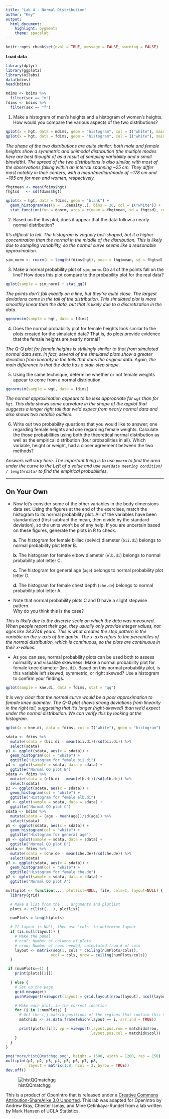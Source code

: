 ```yaml
---
title: "Lab 4 - Normal Distribution"
author: "Key"
output: 
  html_document: 
    highlight: pygments
    theme: spacelab
---
```


```r
knitr::opts_chunk$set(eval = TRUE, message = FALSE, warning = FALSE)
```

**Load data**

```r
library(dplyr)
library(ggplot2)
library(oilabs)
data(bdims)
head(bdims)
```

```r
mdims <- bdims %>%
  filter(sex == "m")
fdims <- bdims %>%
  filter(sex == "f")
```

1.  Make a histogram of men's heights and a histogram of women's heights.  How 
    would you compare the various aspects of the two distributions?
    
```r
qplot(x = hgt, data = mdims, geom = "histogram", col = I("white"), main = "Distribution of male heights")
qplot(x = hgt, data = fdims, geom = "histogram", col = I("white"), main = "Distribution of female heights")
```

*The shape of the two distributions are quite similar: both male and female heights
show a symmetric and unimodal distribution (the multiple modes here are best thought
of as a result of sampling variability and a small binwidth). The spread of the two
distributions is also similar, with most of the observations falling within an interval spanning
~25 cm. They differ most notably in their centers, with a mean/median/mode of ~178 cm
and ~165 cm for men and women, respectively.*


```r
fhgtmean <- mean(fdims$hgt)
fhgtsd   <- sd(fdims$hgt)
```

```r
qplot(x = hgt, data = fdims, geom = "blank") +
  geom_histogram(aes(y = ..density..), bins = 20, col = I("white")) +
  stat_function(fun = dnorm, args = c(mean = fhgtmean, sd = fhgtsd), col = "tomato")
```

2.  Based on the this plot, does it appear that the data follow a nearly normal 
    distribution?
    
*It's difficult to tell. The histogram is vaguely bell-shaped, but it a higher
concentration than the normal in the middle of the distribution. This is likely
due to sampling variability, so the normal curve seems like a reasonable
approximation.*

```r
sim_norm <- rnorm(n = length(fdims$hgt), mean = fhgtmean, sd = fhgtsd)
```


3.  Make a normal probability plot of `sim_norm`.  Do all of the points fall on 
    the line?  How does this plot compare to the probability plot for the real 
    data?

```r
qplot(sample = sim_norm) + stat_qq()
```

*The points don't fall exactly on a line, but they're quite close. The largest
deviations come in the tail of the distribution. This simulated plot is more 
smoothly linear than the data, but that is likely due to a discretization in
the data*.


```r
qqnormsim(sample = hgt, data = fdims)
```

4.  Does the normal probability plot for female heights look similar to the plots 
    created for the simulated data?  That is, do plots provide evidence that the
    female heights are nearly normal?
    
*The Q-Q plot for female heights is strikingly similar to that from simulated
normal data sets. In fact, several of the simulated plots show a greater deviation
from linearity in the tails that does the original data. Again, the main difference
is that the data has a stair-step shape.*


5.  Using the same technique, determine whether or not female weights appear to 
    come from a normal distribution.
    
```r
qqnormsim(sample = wgt, data = fdims)
```

*The normal approximation appears to be less appropriate for `wgt` than for `hgt`.
This data shows some curvature in the shape of the qqplot that suggests a longer
right tail that we'd expect from nearly normal data and also shows two notable
outliers.*

6.  Write out two probability questions that you would like to answer; one 
    regarding female heights and one regarding female weights.  Calculate the 
    those probabilities using both the theoretical normal distribution as well 
    as the empirical distribution (four probabilities in all).  Which variable,
    height or weight, had a closer agreement between the two methods?

*Answers will vary here. The important thing is to use `pnorm` to find the area
under the curve to the Left of a value and use `sum(data meeting condition) / length(data)`
to find the empirical probabilities.*

* * *

## On Your Own

-   Now let's consider some of the other variables in the body dimensions data 
    set.  Using the figures at the end of the exercises, match the histogram to 
    its normal probability plot.  All of the variables have been standardized 
    (first subtract the mean, then divide by the standard deviation), so the 
    units won't be of any help.  If you are uncertain based on these figures, 
    generate the plots in R to check.

    **a.** The histogram for female biiliac (pelvic) diameter (`bii.di`) belongs
    to normal probability plot letter B.

    **b.** The histogram for female elbow diameter (`elb.di`) belongs to normal 
    probability plot letter C.

    **c.** The histogram for general age (`age`) belongs to normal probability 
    plot letter D.

    **d.** The histogram for female chest depth (`che.de`) belongs to normal 
    probability plot letter A.

-   Note that normal probability plots C and D have a slight stepwise pattern.  
    Why do you think this is the case?

*This is likely due to the discrete scale on which the data was measured. When
people report their age, they usually only provide integer values, not ages like
28.3746 years. This is what creates the step pattern in the variable on the y-axis 
of the qqplot. The x-axis refers to the percentiles of the normal distribution, 
which is continuous, so the plots are continuous in their x-values.*

-   As you can see, normal probability plots can be used both to assess 
    normality and visualize skewness.  Make a normal probability plot for female 
    knee diameter (`kne.di`).  Based on this normal probability plot, is this 
    variable left skewed, symmetric, or right skewed?  Use a histogram to confirm 
    your findings.
    
    
```r
qplot(sample = kne.di, data = fdims, stat = "qq")
```

*It is very clear that the normal curve would be a poor approximation to female
knee diameter. The Q-Q plot shows strong deviations from linearity in the right tail,
suggesting that it's longer (right-skewed) than we'd expect under the normal distribution. We
can verify this by looking at the histogram.*

```r
qplot(x = kne.di, data = fdims, col = I("white"), geom = "histogram")
```



```r
sdata <- fdims %>%
  mutate(sdata = (bii.di - mean(bii.di))/sd(bii.di)) %>%
  select(sdata)
p1 <- ggplot(sdata, aes(x = sdata)) +
  geom_histogram(col = "white") + 
  ggtitle("Histogram for female bii.di")
p4 <- qplot(sample = sdata, data = sdata) +
  ggtitle("Normal QQ plot B")
sdata <- fdims %>%
  mutate(sdata = (elb.di - mean(elb.di))/sd(elb.di)) %>%
  select(sdata)
p3 <- ggplot(sdata, aes(x = sdata)) +
  geom_histogram(col = "white") + 
  ggtitle("Histogram for female elb.di")
p6 <- qplot(sample = sdata, data = sdata) +
  ggtitle("Normal QQ plot C")
sdata <- bdims %>%
  mutate(sdata = (age - mean(age))/sd(age)) %>%
  select(sdata)
p5 <- ggplot(sdata, aes(x = sdata)) +
  geom_histogram(col = "white") + 
  ggtitle("Histogram for general age")
p8 <- qplot(sample = sdata, data = sdata) +
  ggtitle("Normal QQ plot D")
sdata <- fdims %>%
  mutate(sdata = (che.de - mean(che.de))/sd(che.de)) %>%
  select(sdata)
p7 <- ggplot(sdata, aes(x = sdata)) +
  geom_histogram(col = "white") + 
  ggtitle("Histogram for female che.de")
p2 <- qplot(sample = sdata, data = sdata) +
  ggtitle("Normal QQ plot A")

multiplot <- function(..., plotlist=NULL, file, cols=1, layout=NULL) {
  library(grid)

  # Make a list from the ... arguments and plotlist
  plots <- c(list(...), plotlist)

  numPlots = length(plots)

  # If layout is NULL, then use 'cols' to determine layout
  if (is.null(layout)) {
    # Make the panel
    # ncol: Number of columns of plots
    # nrow: Number of rows needed, calculated from # of cols
    layout <- matrix(seq(1, cols * ceiling(numPlots/cols)),
                    ncol = cols, nrow = ceiling(numPlots/cols))
  }

 if (numPlots==1) {
    print(plots[[1]])

  } else {
    # Set up the page
    grid.newpage()
    pushViewport(viewport(layout = grid.layout(nrow(layout), ncol(layout))))

    # Make each plot, in the correct location
    for (i in 1:numPlots) {
      # Get the i,j matrix positions of the regions that contain this subplot
      matchidx <- as.data.frame(which(layout == i, arr.ind = TRUE))

      print(plots[[i]], vp = viewport(layout.pos.row = matchidx$row,
                                      layout.pos.col = matchidx$col))
    }
  }
}

png("more/histQQmatchgg.png", height = 1600, width = 1200, res = 150)
multiplot(p1, p2, p3, p4, p5, p6, p7, p8,
          layout = matrix(1:8, ncol = 2, byrow = TRUE))
dev.off()
```


![histQQmatchgg](histQQmatchgg.png)

<div id="license">
This is a product of OpenIntro that is released under a 
[Creative Commons Attribution-ShareAlike 3.0 Unported](http://creativecommons.org/licenses/by-sa/3.0). 
This lab was adapted for OpenIntro by Andrew Bray, Chester Ismay, and Mine &Ccedil;etinkaya-Rundel
from a lab written by Mark Hansen of UCLA Statistics.
</div>
